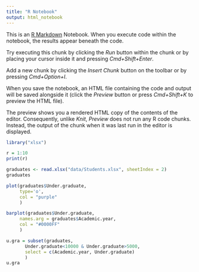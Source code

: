 ```yaml
---
title: "R Notebook"
output: html_notebook
---
```


This is an [R Markdown](http://rmarkdown.rstudio.com) Notebook. When you execute code within the notebook, the results appear beneath the code. 

Try executing this chunk by clicking the *Run* button within the chunk or by placing your cursor inside it and pressing *Cmd+Shift+Enter*. 

Add a new chunk by clicking the *Insert Chunk* button on the toolbar or by pressing *Cmd+Option+I*.

When you save the notebook, an HTML file containing the code and output will be saved alongside it (click the *Preview* button or press *Cmd+Shift+K* to preview the HTML file). 

The preview shows you a rendered HTML copy of the contents of the editor. Consequently, unlike *Knit*, *Preview* does not run any R code chunks. Instead, the output of the chunk when it was last run in the editor is displayed.

```r
library("xlsx")
```


```r
r = 1:10
print(r)
```


```r
graduates <- read.xlsx("data/Students.xlsx", sheetIndex = 2)
graduates
```
```r
plot(graduates$Under.graduate, 
     type='o',
     col = "purple"
     )
```


```r
barplot(graduates$Under.graduate, 
     names.arg = graduates$Academic.year,
     col = "#0000FF"
     )
```


```r
u.gra = subset(graduates, 
       Under.graduate<10000 & Under.graduate>5000, 
       select = c(Academic.year, Under.graduate)
       )
u.gra
```

